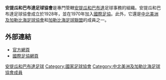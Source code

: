 {{國家足協
|Name               = 安提瓜和巴布達足球協會 
|Logo               = 安地卡及巴布達足球協會logo.png
|Founded            = 1928年
|FIFA affiliation   = 1970年
|Region             = [[中北美洲及加勒比海足球協會|中北美洲及加勒比海足球協會]]
|Region affiliation = 1972年
|Subregion             = [[加勒比海足球聯盟|加勒比海足球聯盟]]
|Subregion affiliation = ?
|President          = Everton Gonsalves
}}

'''安提瓜和巴布達足球協會'''是專門管轄[[安提瓜和巴布達|安提瓜和巴布達]]足球事務的組織。安提瓜和巴布達足球協會成立於1928年，並在1970年加入[[國際足協|國際足協]]。此外，它還是[[中北美洲及加勒比海足球協會|中北美洲及加勒比海足球協會]]和[[加勒比海足球聯盟|加勒比海足球聯盟]]的成員之一。

==外部連結==
* [http://www.antiguafootball.com/ 官方網頁]
* [http://www.fifa.com/associations/association=atg/index.html 國際足協網頁] {{Wayback|url=http://www.fifa.com/associations/association=atg/index.html |date=20110926203206 }}

{{中北美洲及加勒比海足球協會成員}}

[[Category:安提瓜和巴布達足球|]]
[[Category:國家足球協會|Category:國家足球協會]]
[[Category:中北美洲及加勒比海足球協會成員|Category:中北美洲及加勒比海足球協會成員]]